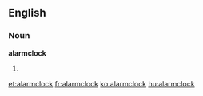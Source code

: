 ==English==

===Noun===
'''alarmclock'''

# {{misspelling of|alarm clock|lang=en}}

[[et:alarmclock]]
[[fr:alarmclock]]
[[ko:alarmclock]]
[[hu:alarmclock]]